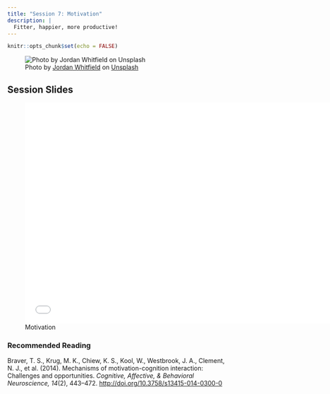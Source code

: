 ```yaml
---
title: "Session 7: Motivation"
description: |
  Fitter, happier, more productive!
---
```


```r
knitr::opts_chunk$set(echo = FALSE)
```

![<span>Photo by <a href="https://unsplash.com/@whitfieldjordan?utm_source=unsplash&amp;utm_medium=referral&amp;utm_content=creditCopyText">Jordan Whitfield</a> on <a href="https://unsplash.com/s/photos/motivation?utm_source=unsplash&amp;utm_medium=referral&amp;utm_content=creditCopyText">Unsplash</a></span>](photos/jordan-whitfield-sm3Ub_IJKQg-unsplash.jpg)

## Session Slides 

![Motivation](presentations/KPII_session7.pdf){width=700px height=500px}

### Recommended Reading

Braver, T. S., Krug, M. K., Chiew, K. S., Kool, W., Westbrook, J. A., Clement, N. J., et al. (2014). Mechanisms of motivation-cognition interaction: Challenges and opportunities. *Cognitive, Affective, & Behavioral Neuroscience, 14*(2), 443–472. [http://doi.org/10.3758/s13415-014-0300-0](https://github.com/matarui/kogpsy/raw/main/docs/literature/Braver_2014_CABN.pdf)

